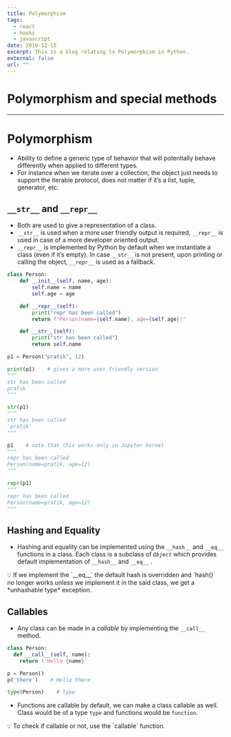 ```yaml
---
title: Polymorphism
tags:
  - react
  - hooks
  - javascript
date: 2019-12-15
excerpt: This is a blog relating to Polymorphism in Python.
external: false
url: ""
---
```


# Polymorphism and special methods

---

# Polymorphism

- Ability to define a generic type of behavior that will potentially behave differently when applied to different types.
- For instance when we iterate over a collection, the object just needs to support the iterable protocol, does not matter if it’s a list, tuple, generator, etc.

## `__str__` and `__repr__`

- Both are used to give a representation of a class.
- `__str__` is used when a more user friendly output is required, `__repr__` is used in case of a more developer oriented output.
- `__repr__` is implemented by Python by default when we instantiate a class (even if it’s empty). In case `__str__` is not present, upon printing or calling the object, `__repr__` is used as a fallback.

```python
class Person:
    def __init__(self, name, age):
        self.name = name
        self.age = age

    def __repr__(self):
        print("repr has been called")
        return f"Person(name={self.name}, age={self.age})"

    def __str__(self):
        print("str has been called")
        return self.name

p1 = Person("pratik", 12)

print(p1)    # gives a more user friendly version
"""
str has been called
pratik
"""

str(p1)
"""
str has been called
'pratik'
"""

p1    # note that this works only in Jupyter kernel
"""
repr has been called
Person(name=pratik, age=12)
"""

repr(p1)
"""
repr has been called
Person(name=pratik, age=12)
"""
```

## Hashing and Equality

- Hashing and equality can be implemented using the `__hash__` and `__eq__` functions in a class. Each class is a subclass of _`Object`_ which provides default implementation of `__hash__` and `__eq__` .

<aside>
💡 If we implement the `__eq__` the default hash is overridden and `hash()` no longer works unless we implement it in the said class, we get a *unhashable type* exception.

</aside>

## Callables

- Any class can be made in a _callable_ by implementing the `__call__` method.

```python
class Person:
  def __call__(self, name):
    return f'Hello {name}'

p = Person()
p('there')    # Hello there

type(Person)    # type
```

- Functions are callable by default, we can make a class callable as well. Class would be of a type `type` and functions would be `function`.

<aside>
💡 To check if callable or not, use the `callable` function.

</aside>
